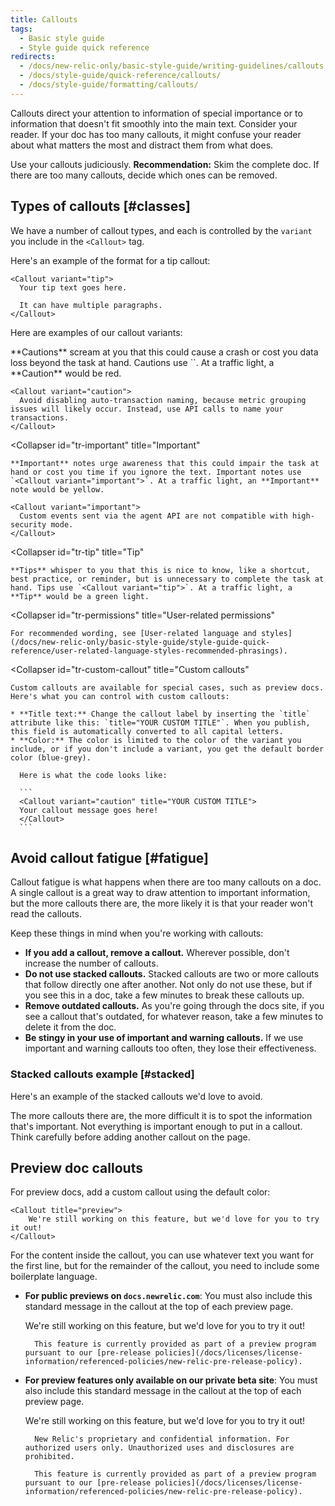```yaml
---
title: Callouts
tags:
  - Basic style guide
  - Style guide quick reference
redirects:
  - /docs/new-relic-only/basic-style-guide/writing-guidelines/callouts
  - /docs/style-guide/quick-reference/callouts/
  - /docs/style-guide/formatting/callouts/
---
```


Callouts direct your attention to information of special importance or to information that doesn't fit smoothly into the main text. Consider your reader. If your doc has too many callouts, it might confuse your reader about what matters the most and distract them from what does.

Use your callouts judiciously. **Recommendation:** Skim the complete doc. If there are too many callouts, decide which ones can be removed.

## Types of callouts [#classes]

We have a number of callout types, and each is controlled by the `variant` you include in the `<Callout>` tag.

Here's an example of the format for a tip callout:

```
<Callout variant="tip">
  Your tip text goes here.

  It can have multiple paragraphs.
</Callout>
```

Here are examples of our callout variants:

<CollapserGroup>
  <Collapser
    id="tr-caution"
    title="Caution"
  >
    **Cautions** scream at you that this could cause a crash or cost you data loss beyond the task at hand. Cautions use `<Callout variant="caution">`. At a traffic light, a **Caution** would be red.

    <Callout variant="caution">
      Avoid disabling auto-transaction naming, because metric grouping issues will likely occur. Instead, use API calls to name your transactions.
    </Callout>
  </Collapser>

  <Collapser
    id="tr-important"
    title="Important"
  >
    **Important** notes urge awareness that this could impair the task at hand or cost you time if you ignore the text. Important notes use `<Callout variant="important">`. At a traffic light, an **Important** note would be yellow.

    <Callout variant="important">
      Custom events sent via the agent API are not compatible with high-security mode.
    </Callout>
  </Collapser>

  <Collapser
    id="tr-tip"
    title="Tip"
  >
    **Tips** whisper to you that this is nice to know, like a shortcut, best practice, or reminder, but is unnecessary to complete the task at hand. Tips use `<Callout variant="tip">`. At a traffic light, a **Tip** would be a green light.
  </Collapser>

  <Collapser
    id="tr-permissions"
    title="User-related permissions"
  >
    For recommended wording, see [User-related language and styles](/docs/new-relic-only/basic-style-guide/style-guide-quick-reference/user-related-language-styles-recommended-phrasings).
  </Collapser>

  <Collapser
    id="tr-custom-callout"
    title="Custom callouts"
  >
    Custom callouts are available for special cases, such as preview docs. Here's what you can control with custom callouts:

    * **Title text:** Change the callout label by inserting the `title` attribute like this: `title="YOUR CUSTOM TITLE"`. When you publish, this field is automatically converted to all capital letters.
    * **Color:** The color is limited to the color of the variant you include, or if you don't include a variant, you get the default border color (blue-grey).

      Here is what the code looks like:

      ```
      <Callout variant="caution" title="YOUR CUSTOM TITLE">
      Your callout message goes here!
      </Callout>
      ```

  </Collapser>
</CollapserGroup>

## Avoid callout fatigue [#fatigue]

Callout fatigue is what happens when there are too many callouts on a doc. A single callout is a great way to draw attention to important information, but the more callouts there are, the more likely it is that your reader won't read the callouts.

Keep these things in mind when you're working with callouts:

* **If you add a callout, remove a callout.** Wherever possible, don't increase the number of callouts.
* **Do not use stacked callouts.** Stacked callouts are two or more callouts that follow directly one after another. Not only do not use these, but if you see this in a doc, take a few minutes to break these callouts up.
* **Remove outdated callouts.** As you're going through the docs site, if you see a callout that's outdated, for whatever reason, take a few minutes to delete it from the doc.
* **Be stingy in your use of important and warning callouts.** If we use important and warning callouts too often, they lose their effectiveness.

### Stacked callouts example [#stacked]

Here's an example of the stacked callouts we'd love to avoid.

<Callout variant="tip">
  The more callouts there are, the more difficult it is to spot the information that's important.
</Callout>

<Callout variant="important">
  Not everything is important enough to put in a callout.
</Callout>

<Callout variant="caution">
  Think carefully before adding another callout on the page.
</Callout>

## Preview doc callouts

For preview docs, add a custom callout using the default color:

    <Callout title="preview">
        We're still working on this feature, but we'd love for you to try it out!
    </Callout>

For the content inside the callout, you can use whatever text you want for the first line, but for the remainder of the callout, you need to include some boilerplate language.

* **For public previews on `docs.newrelic.com`**: You must also include this standard message in the callout at the top of each preview page.

    <Callout title="preview">
        We're still working on this feature, but we'd love for you to try it out!

        This feature is currently provided as part of a preview program pursuant to our [pre-release policies](/docs/licenses/license-information/referenced-policies/new-relic-pre-release-policy).
    </Callout>

* **For preview features only available on our private beta site**: You must also include this standard message in the callout at the top of each preview page.

    <Callout title="preview">
        We're still working on this feature, but we'd love for you to try it out!

        New Relic's proprietary and confidential information. For authorized users only. Unauthorized uses and disclosures are prohibited.

        This feature is currently provided as part of a preview program pursuant to our [pre-release policies](/docs/licenses/license-information/referenced-policies/new-relic-pre-release-policy).
    </Callout>

